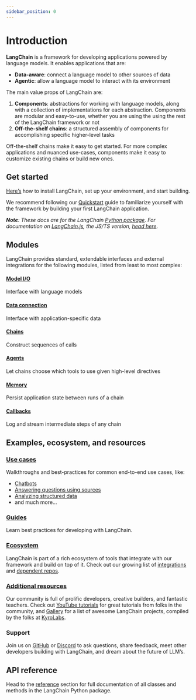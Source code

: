 ```yaml
---
sidebar_position: 0
---
```


# Introduction

**LangChain** is a framework for developing applications powered by language models. It enables applications that are:
- **Data-aware**: connect a language model to other sources of data
- **Agentic**: allow a language model to interact with its environment

The main value props of LangChain are:
1. **Components**: abstractions for working with language models, along with a collection of implementations for each abstraction. Components are modular and easy-to-use, whether you are using the using the rest of the LangChain framework or not
2. **Off-the-shelf chains**: a structured assembly of components for accomplishing specific higher-level tasks

Off-the-shelf chains make it easy to get started. For more complex applications and nuanced use-cases, components make it easy to customize existing chains or build new ones.

## Get started

[Here’s](/docs/get_started/installation.html) how to install LangChain, set up your environment, and start building.

We recommend following our [Quickstart](/docs/get_started/quickstart.html) guide to familiarize yourself with the framework by building your first LangChain application.

_**Note**: These docs are for the LangChain [Python package](https://github.com/hwchase17/langchain). For documentation on [LangChain.js](https://github.com/hwchase17/langchainjs), the JS/TS version, [head here](https://js.langchain.com/docs)._

## Modules

LangChain provides standard, extendable interfaces and external integrations for the following modules, listed from least to most complex:

#### [Model I/O](/docs/modules/model_io/)
Interface with language models
#### [Data connection](/docs/modules/data_io/)
Interface with application-specific data
#### [Chains](/docs/modules/chains/)
Construct sequences of calls
#### [Agents](/docs/modules/agents/)
Let chains choose which tools to use given high-level directives
#### [Memory](/docs/modules/memory/)
Persist application state between runs of a chain
#### [Callbacks](/docs/modules/callbacks/)
Log and stream intermediate steps of any chain

## Examples, ecosystem, and resources
### [Use cases](/docs/use_cases/)
Walkthroughs and best-practices for common end-to-end use cases, like:
- [Chatbots](/docs/use_cases/chatbots/)
- [Answering questions using sources](/docs/use_cases/question_answering/)
- [Analyzing structured data](/docs/use_cases/tabular.html)
- and much more...

### [Guides](/docs/guides/)
Learn best practices for developing with LangChain.

### [Ecosystem](/docs/ecosystem/)
LangChain is part of a rich ecosystem of tools that integrate with our framework and build on top of it. Check out our growing list of [integrations](/docs/ecosystem/integrations/) and [dependent repos](/docs/ecosystem/dependents.html).

### [Additional resources](/docs/additional_resources/)
Our community is full of prolific developers, creative builders, and fantastic teachers. Check out [YouTube tutorials](/docs/ecosystem/youtube.html) for great tutorials from folks in the community, and [Gallery](https://github.com/kyrolabs/awesome-langchain) for a list of awesome LangChain projects, compiled by the folks at [KyroLabs](https://kyrolabs.com).

<h3><span style={{color:"#2e8555"}}> Support </span></h3>

Join us on [GitHub](https://github.com/hwchase17/langchain) or [Discord](https://discord.gg/6adMQxSpJS) to ask questions, share feedback, meet other developers building with LangChain, and dream about the future of LLM’s.

## API reference

Head to the [reference](https://python.langchain.com/en/dev2049-docs_docusaurus/) section for full documentation of all classes and methods in the LangChain Python package.